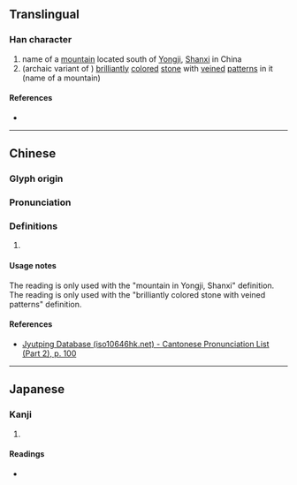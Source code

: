 {{character info}}
==Translingual==

===Han character===
{{Han char|rn=46|rad=山|as=09|sn=12|four=26727|canj=UAMH|ids=⿰山昜}}

# name of a [[mountain]] located south of [[w:Yongji, Shanxi|Yongji]], [[Shanxi]] in China
# (archaic variant of {{l|zh|碭}}) [[brilliantly]] [[color]]ed [[stone]] with [[veined]] [[pattern]]s in it (name of a mountain)

====References====
* {{Han ref|kx=0315.220|dkj=08245|dj=0616.140|hdz=10786.020|uh=5D35|ud=23861|bh=D8DF|bd=55519}}

----

==Chinese==
{{zh-forms|s=𫵵}}

===Glyph origin===
{{Han etym}}

===Pronunciation===
{{zh-pron
|m=yáng,dàng
|c=joeng4
|mc=y
|oc=y
|cat=n
}}

===Definitions===
{{zh-hanzi}}

# {{rfdef|zh}}

====Usage notes====
The {{m|cmn|yáng}} reading is only used with the "mountain in Yongji, Shanxi" definition. The {{m|cmn|dàng}} reading is only used with the "brilliantly colored stone with veined patterns" definition.

====References====
* [http://www.iso10646hk.net/jp/document/download.jsp Jyutping Database (iso10646hk.net) - Cantonese Pronunciation List (Part 2), p. 100]

----

==Japanese==

===Kanji===
{{ja-kanji|grade=|rs=山09}}

# {{rfdef|ja|sort=山09}}

====Readings====
* {{ja-readings|on=しょう<せう,とう<たう|kun=}}